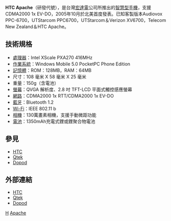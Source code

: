 {{noteTA
|G1=長度單位
}}
'''HTC Apache'''（研發代號），是台灣[[宏達電|宏達電]]公司所推出的[[智慧型手機|智慧型手機]]，支援CDMA2000 1x EV-DO，2005年10月於北美首度發表。已知客製版本Audiovox PPC-6700，UTStarcom PPC6700，UTStarcom＆Verizon XV6700，Telecom New Zealand＆HTC Apache。

== 技術規格 ==
*[[處理器|處理器]]：Intel XScale PXA270 416MHz
*[[作業系統|作業系統]]：Windows Mobile 5.0 PocketPC Phone Edition
*[[記憶體|記憶體]]：ROM：128MB，RAM：64MB
*尺寸：108 毫米 X 58 毫米 X 25 毫米 
*重量：150g（含電池）
*[[螢幕|螢幕]]：QVGA 解析度、2.8 吋 TFT-LCD 平面式觸控感應螢幕 
*[[網路|網路]]：CDMA2000 1x RTT/CDMA2000 1x EV-DO
*[[藍牙|藍牙]]：Bluetooth 1.2
*[[Wi-Fi|Wi-Fi]]：IEEE 802.11 b
*[[相機|相機]]：130萬畫素相機，支援手動微距功能
*[[電池|電池]]：1350mAh充電式鋰或鋰聚合物電池

== 參見 ==
*[[HTC|HTC]]
*[[Qtek|Qtek]]
*[[Dopod|Dopod]]

== 外部連結 ==
*[http://www.htc.com/ HTC]{{Wayback|url=http://www.htc.com/ |date=20080706043200 }}
*[https://web.archive.org/web/20080707182953/http://www.myqtek.com/ Qtek]
*[https://web.archive.org/web/20080708173628/http://www.dopod.com/ Dopod]

[[Category:智能手機|H]]
[[Category:宏達電手機|Apache]]